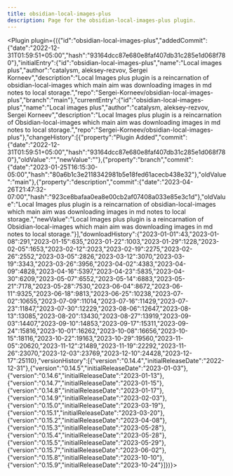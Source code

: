 ---
title: obsidian-local-images-plus
description: Page for the obsidian-local-images-plus plugin.
---


<Plugin plugin={({"id":"obsidian-local-images-plus","addedCommit":{"date":"2022-12-31T01:59:51+05:00","hash":"93164dcc87e680e8faf407db31c285e1d068f780"},"initialEntry":{"id":"obsidian-local-images-plus","name":"Local images plus","author":"catalysm, aleksey-rezvov, Sergei Korneev","description":"Local Images plus plugin is a reincarnation of obsidian-local-images which main aim was downloading images in md notes to local storage.","repo":"Sergei-Korneev/obsidian-local-images-plus","branch":"main"},"currentEntry":{"id":"obsidian-local-images-plus","name":"Local images plus","author":"catalysm, aleksey-rezvov, Sergei Korneev","description":"Local Images plus plugin is a reincarnation of Obsidian-local-images which main aim was downloading images in md notes to local storage.","repo":"Sergei-Korneev/obsidian-local-images-plus"},"changeHistory":[{"property":"Plugin Added","commit":{"date":"2022-12-31T01:59:51+05:00","hash":"93164dcc87e680e8faf407db31c285e1d068f780"},"oldValue":"","newValue":""},{"property":"branch","commit":{"date":"2023-01-25T16:15:30-05:00","hash":"80a6b1c3e2118342981b5e18fed61acecb438e32"},"oldValue":"main"},{"property":"description","commit":{"date":"2023-04-26T21:47:32-07:00","hash":"923ce8bafaa0ea8e00cb2af07408a033e85e3c1d"},"oldValue":"Local Images plus plugin is a reincarnation of obsidian-local-images which main aim was downloading images in md notes to local storage.","newValue":"Local Images plus plugin is a reincarnation of Obsidian-local-images which main aim was downloading images in md notes to local storage."}],"downloadHistory":{"2023-01-01":43,"2023-01-08":291,"2023-01-15":635,"2023-01-22":1003,"2023-01-29":1228,"2023-02-05":1653,"2023-02-12":2023,"2023-02-19":2275,"2023-02-26":2552,"2023-03-05":2826,"2023-03-12":3070,"2023-03-19":3343,"2023-03-26":3956,"2023-04-02":4383,"2023-04-09":4828,"2023-04-16":5397,"2023-04-23":5835,"2023-04-30":6209,"2023-05-07":6552,"2023-05-14":6883,"2023-05-21":7178,"2023-05-28":7530,"2023-06-04":8672,"2023-06-11":9325,"2023-06-18":9813,"2023-06-25":10238,"2023-07-02":10655,"2023-07-09":11014,"2023-07-16":11429,"2023-07-23":11847,"2023-07-30":12229,"2023-08-06":12647,"2023-08-13":13085,"2023-08-20":13430,"2023-08-27":13919,"2023-09-03":14407,"2023-09-10":14853,"2023-09-17":15311,"2023-09-24":15816,"2023-10-01":16262,"2023-10-08":16656,"2023-10-15":18116,"2023-10-22":19163,"2023-10-29":19560,"2023-11-05":20620,"2023-11-12":21489,"2023-11-19":22292,"2023-11-26":23070,"2023-12-03":23769,"2023-12-10":24428,"2023-12-17":25110},"versionHistory":[{"version":"0.14.4","initialReleaseDate":"2022-12-31"},{"version":"0.14.5","initialReleaseDate":"2023-01-03"},{"version":"0.14.6","initialReleaseDate":"2023-01-13"},{"version":"0.14.7","initialReleaseDate":"2023-01-15"},{"version":"0.14.8","initialReleaseDate":"2023-01-17"},{"version":"0.14.9","initialReleaseDate":"2023-02-03"},{"version":"0.15.0","initialReleaseDate":"2023-03-19"},{"version":"0.15.1","initialReleaseDate":"2023-03-20"},{"version":"0.15.2","initialReleaseDate":"2023-04-08"},{"version":"0.15.3","initialReleaseDate":"2023-05-28"},{"version":"0.15.4","initialReleaseDate":"2023-05-28"},{"version":"0.15.5","initialReleaseDate":"2023-05-29"},{"version":"0.15.7","initialReleaseDate":"2023-06-02"},{"version":"0.15.8","initialReleaseDate":"2023-10-10"},{"version":"0.15.9","initialReleaseDate":"2023-10-24"}]})}></Plugin>